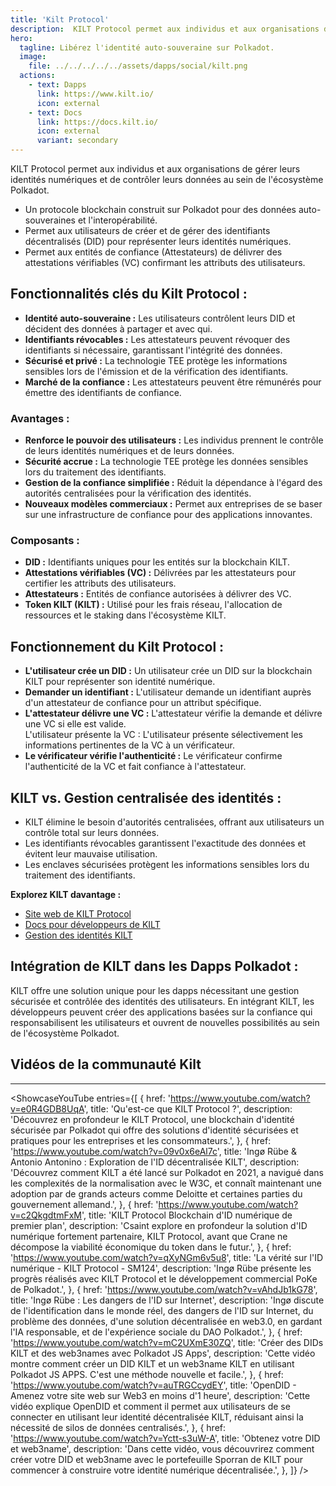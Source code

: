 ```yaml
---
title: 'Kilt Protocol'
description:  KILT Protocol permet aux individus et aux organisations de gérer leurs identités numériques et de contrôler leurs données au sein de l'écosystème Polkadot.
hero:
  tagline: Libérez l'identité auto-souveraine sur Polkadot.
  image: 
    file: ../../../../../assets/dapps/social/kilt.png
  actions:
    - text: Dapps
      link: https://www.kilt.io/
      icon: external
    - text: Docs
      link: https://docs.kilt.io/
      icon: external
      variant: secondary
---
```



KILT Protocol permet aux individus et aux organisations de gérer leurs identités numériques et de contrôler leurs données au sein de l'écosystème Polkadot. 
- Un protocole blockchain construit sur Polkadot pour des données auto-souveraines et l'interopérabilité.
- Permet aux utilisateurs de créer et de gérer des identifiants décentralisés (DID) pour représenter leurs identités numériques.
- Permet aux entités de confiance (Attestateurs) de délivrer des attestations vérifiables (VC) confirmant les attributs des utilisateurs.

## Fonctionnalités clés du Kilt Protocol :
- **Identité auto-souveraine :** Les utilisateurs contrôlent leurs DID et décident des données à partager et avec qui.
- **Identifiants révocables :** Les attestateurs peuvent révoquer des identifiants si nécessaire, garantissant l'intégrité des données.
- **Sécurisé et privé :** La technologie TEE protège les informations sensibles lors de l'émission et de la vérification des identifiants.
- **Marché de la confiance :** Les attestateurs peuvent être rémunérés pour émettre des identifiants de confiance.

### Avantages :
- **Renforce le pouvoir des utilisateurs :** Les individus prennent le contrôle de leurs identités numériques et de leurs données.
- **Sécurité accrue :** La technologie TEE protège les données sensibles lors du traitement des identifiants.
- **Gestion de la confiance simplifiée :** Réduit la dépendance à l'égard des autorités centralisées pour la vérification des identités.
- **Nouveaux modèles commerciaux :** Permet aux entreprises de se baser sur une infrastructure de confiance pour des applications innovantes.

### Composants :
- **DID :** Identifiants uniques pour les entités sur la blockchain KILT.
- **Attestations vérifiables (VC) :** Délivrées par les attestateurs pour certifier les attributs des utilisateurs.
- **Attestateurs :** Entités de confiance autorisées à délivrer des VC.
- **Token KILT (KILT) :** Utilisé pour les frais réseau, l'allocation de ressources et le staking dans l'écosystème KILT.

## Fonctionnement du Kilt Protocol :
- **L'utilisateur crée un DID :** Un utilisateur crée un DID sur la blockchain KILT pour représenter son identité numérique.
- **Demander un identifiant :** L'utilisateur demande un identifiant auprès d'un attestateur de confiance pour un attribut spécifique.
- **L'attestateur délivre une VC :** L'attestateur vérifie la demande et délivre une VC si elle est valide.  
  L'utilisateur présente la VC : L'utilisateur présente sélectivement les informations pertinentes de la VC à un vérificateur.
- **Le vérificateur vérifie l'authenticité :** Le vérificateur confirme l'authenticité de la VC et fait confiance à l'attestateur.

## KILT vs. Gestion centralisée des identités :
- KILT élimine le besoin d'autorités centralisées, offrant aux utilisateurs un contrôle total sur leurs données.
- Les identifiants révocables garantissent l'exactitude des données et évitent leur mauvaise utilisation.
- Les enclaves sécurisées protègent les informations sensibles lors du traitement des identifiants.

**Explorez KILT davantage :**
- [Site web de KILT Protocol](https://www.kilt.io/)
- [Docs pour développeurs de KILT](https://docs.kilt.io/)
- [Gestion des identités KILT](https://www.kilt.io/protocol)

## Intégration de KILT dans les Dapps Polkadot :
KILT offre une solution unique pour les dapps nécessitant une gestion sécurisée et contrôlée des identités des utilisateurs. En intégrant KILT, les développeurs peuvent créer des applications basées sur la confiance qui responsabilisent les utilisateurs et ouvrent de nouvelles possibilités au sein de l'écosystème Polkadot.

## Vidéos de la communauté Kilt
------------
<ShowcaseYouTube
  entries={[
        {
        href: 'https://www.youtube.com/watch?v=e0R4GDB8UqA',
      title: 'Qu\'est-ce que KILT Protocol ?',
      description: 'Découvrez en profondeur le KILT Protocol, une blockchain d\'identité sécurisée par Polkadot qui offre des solutions d\'identité sécurisées et pratiques pour les entreprises et les consommateurs.',
    },
            {
        href: 'https://www.youtube.com/watch?v=09v0x6eAl7c',
      title: 'Ingø Rübe & Antonio Antonino : Exploration de l\'ID décentralisée KILT',
      description: 'Découvrez comment KILT a été lancé sur Polkadot en 2021, a navigué dans les complexités de la normalisation avec le W3C, et connaît maintenant une adoption par de grands acteurs comme Deloitte et certaines parties du gouvernement allemand.',
    },
           {
        href: 'https://www.youtube.com/watch?v=c2QkgdtmFxM',
      title: 'KILT Protocol Blockchain d\'ID numérique de premier plan',
      description: 'Csaint explore en profondeur la solution d\'ID numérique fortement partenaire, KILT Protocol, avant que Crane ne décompose la viabilité économique du token dans le futur.',
    },
           {
        href: 'https://www.youtube.com/watch?v=qXyNGm6v5u8',
      title: 'La vérité sur l\'ID numérique - KILT Protocol - SM124',
      description: 'Ingø Rübe présente les progrès réalisés avec KILT Protocol et le développement commercial PoKe de Polkadot.',
    },
               {
        href: 'https://www.youtube.com/watch?v=vAhdJb1kG78',
      title: 'Ingø Rübe : Les dangers de l\'ID sur Internet',
      description: 'Ingø discute de l\'identification dans le monde réel, des dangers de l\'ID sur Internet, du problème des données, d\'une solution décentralisée en web3.0, en gardant l\'IA responsable, et de l\'expérience sociale du DAO Polkadot.',
    },
               {
        href: 'https://www.youtube.com/watch?v=mC2UXmE30ZQ',
      title: 'Créer des DIDs KILT et des web3names avec Polkadot JS Apps',
      description: 'Cette vidéo montre comment créer un DID KILT et un web3name KILT en utilisant Polkadot JS APPS. C\'est une méthode nouvelle et facile.',
    },
                   {
        href: 'https://www.youtube.com/watch?v=auTRGCcydEY',
      title: 'OpenDID - Amenez votre site web sur Web3 en moins d\'1 heure',
      description: 'Cette vidéo explique OpenDID et comment il permet aux utilisateurs de se connecter en utilisant leur identité décentralisée KILT, réduisant ainsi la nécessité de silos de données centralisés.',
    },
                   {
        href: 'https://www.youtube.com/watch?v=Yctt-s3uW-A',
      title: 'Obtenez votre DID et web3name',
      description: 'Dans cette vidéo, vous découvrirez comment créer votre DID et web3name avec le portefeuille Sporran de KILT pour commencer à construire votre identité numérique décentralisée.',
    },
  ]} />
